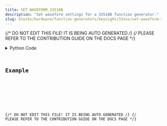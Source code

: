 ```yaml
---
title: SET_WAVEFORM_33510B
description: "Set waveform settings for a 33510B function generator."
slug: blocks/hardware/function-generators/keysight/33xxx/set-waveform-33510b
---
```


{/* DO NOT EDIT THIS FILE! IT IS BEING AUTO GENERATED */}
{/* PLEASE REFER TO THE CONTRIBUTION GUIDE ON THE DOCS PAGE */}


<PythonDocsDisplay docstring={docstring} />
<details>
<summary>Python Code</summary>



<Code code={pythonCode} lang="py" wrap theme="dracula" />

[Find this Flojoy Block on GitHub](https://github.com/flojoy-ai/blocks/blob/main/blocks/HARDWARE/FUNCTION_GENERATORS/KEYSIGHT/33XXX/SET_WAVEFORM_33510B/SET_WAVEFORM_33510B.py)

</details>

## Example


<GetHelpWidget />


<AppDisplay app={app} blockName="SET_WAVEFORM_33510B" client:visible />


<Example />

{/* DO NOT EDIT THIS FILE! IT IS BEING AUTO GENERATED */}
{/* PLEASE REFER TO THE CONTRIBUTION GUIDE ON THE DOCS PAGE */}

